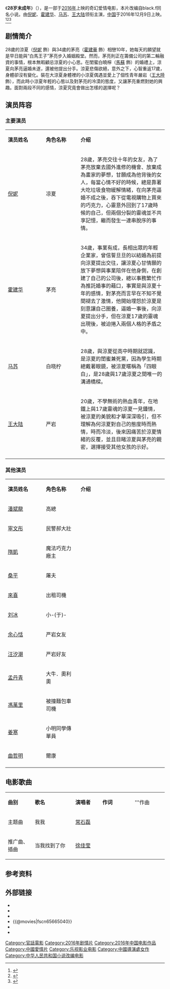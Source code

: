 {{Infobox Film
| name           =28岁未成年
| original_name  = Suddenly Seventeen
| image          =
| image_size     =
| caption        =
| based_on       =
| 監製           = 張昭
| 製片           = 劉軍
| 執行製片人       = 梁郁
| 導演           = [[张末|张末]]
| 編劇           = 张末<br>张弘毅<br>张影<br>翟嘟<br>田金
| 主演           = [[倪妮|倪妮]]<br>[[霍建华|霍建华]]<br>[[马苏|马苏]]<br>[[王大陆|王大陆]]
| 攝影           = 朱志剛
| 剪輯           = 杜媛<br>张末<br>戴宗
| 配樂           = 田志仁
| 製片商         = 
| 發行商         = 乐视影业（北京）有限公司
| 產地           = {{中國大陸電影產地}}
| 上映日期       = {{flagicon|CHN}}2016年12月9日
 
| 語言           = [[汉语普通话|汉语普通话]]
| 片長           = 109分钟
}}
《'''28岁未成年'''》（{{lang-en|'''''Suddenly Seventeen'''''}}），是一部于[[2016年电影列表|2016年]]上映的奇幻爱情电影，本片改编自black.f同名小说。由[[倪妮|倪妮]]、[[霍建华|霍建华]]、[[马苏|马苏]]、[[王大陆|王大陆]]领衔主演，[[中国|中国]]于2016年12月9日上映。<ref>{{Cite web |url=http://ent.sina.com.cn/m/c/2016-12-09/doc-ifxypipu7458069.shtml |title=《28岁未成年》上映 姜寒倪妮上演奇遇记 |accessdate=2016-12-24 |archive-date=2019-07-28 |archive-url=https://web.archive.org/web/20190728040817/http://ent.sina.com.cn/m/c/2016-12-09/doc-ifxypipu7458069.shtml |dead-url=no }}</ref><ref>{{Cite web |url=http://news.66wz.com/system/2016/12/23/104948922.shtml |title=《28岁》大卖背后揭秘 题材主创口碑一个都不能少 |accessdate=2016-12-24 |archive-date=2018-09-26 |archive-url=https://web.archive.org/web/20180926220151/http://news.66wz.com/system/2016/12/23/104948922.shtml |dead-url=no }}</ref><ref>{{Cite web |url=http://news.mtime.com/2016/11/28/1563704.html |title=张末《28岁未成年》改档12.9 与张艺谋《长城》“撞档” 父女要同台PK |accessdate=2016-12-24 |archive-date=2019-07-28 |archive-url=https://web.archive.org/web/20190728205924/http://news.mtime.com/2016/11/28/1563704.html |dead-url=no }}</ref>

== 剧情简介 ==
28歲的涼夏（[[倪妮|倪妮]] 飾）與34歲的茅亮（[[霍建華|霍建華]] 飾）相戀10年，她每天的願望就是早日能與“白馬王子”茅亮步入婚姻殿堂。然而，茅亮則正在籌備公司的第二輪融資的事情，根本無暇顧忌涼夏的小心思。在閨蜜白曉檸（[[馬蘇|馬蘇]] 飾）的婚禮上，涼夏向茅亮逼婚未遂，還被他提出分手。涼夏悲傷欲絕，意外之下，心智重返17歲，身體卻沒有變化。裝在大涼夏身體裡的小涼夏偶遇並愛上了個性青年嚴岩（[[王大陸|王大陸]] 飾），而此時小涼夏年輕的心態以及對茅亮的冷漠的態度，又讓茅亮重燃對她的興趣。面對兩段不同的感情，涼夏究竟會做出怎樣的選擇呢？

== 演员阵容 ==
=== 主要演员 ===
{|class="wikitable" width="60%"
|- style="background:#AFC7BA; color:snow" align=center
|style="width:22%"|'''演员姓名'''||style="width:20%"|'''角色名称'''||style="width:50%"|'''介绍'''
|-
! [[倪妮|倪妮]]
! 凉夏
|28歲，茅亮交往十年的女友，為了茅亮放棄去國外進修的機會、放棄成為畫家的夢想，甘願成為他背後的女人，每當心情不好的時候，總是靠著大吃垃圾食物緩解情緒，在向茅亮逼婚不成之後，吞下從電視購物上買來的巧克力，心靈意外回到了17歲時候的自己，但兩個分裂的靈魂並不共享記憶，繼而發生一連串脫序的事情。
|-
! [[霍建华|霍建华]]
! 茅亮
|34歲，事業有成，長相出眾的年輕企業家，曾信誓旦旦的以結婚為前提向涼夏提出交往，讓涼夏心甘情願的放下夢想與事業陪伴在他身側，在創建了自己的公司後，總以事務繁忙作為推託婚事的藉口，事實是與涼夏十年的感情，對茅亮而言早在不知不覺間褪去了激情，他開始埋怨於涼夏是刻意讓自己圈養，逼婚一事後，向涼夏提出分手，但在涼夏17歲的靈魂出現後，被迫捲入兩個人格的矛盾之中。
|-
! [[马苏|马苏]]
! 白晓柠
|28歲，與涼夏從高中時期就認識，是涼夏的閨蜜兼死黨，因為學生時期總戴著眼鏡，被涼夏暱稱為「四眼白」，是28歲與17歲涼夏之間唯一的溝通橋樑。
|-
! [[王大陆|王大陆]]
! 严岩
|20歲，不學無術的熱血青年，在地鐵上與17歲靈魂的涼夏一見鍾情，被涼夏的美貌和才華深深吸引，但不理解為何涼夏對自己的態度時而熱情，時而冷淡，後來因痛苦於涼夏情緒的反覆，並且目睹涼夏與茅亮的親密，選擇接受其他女孩的示好。
|-
|}
=== 其他演员 ===
{|class="wikitable" width="60%"
|- style="background:#AFC7BA; color:snow" align=center
|style="width:22%"|'''演员姓名'''||style="width:20%"|'''角色名称'''||style="width:50%"|'''介绍'''
|-
! [[潘斌龍|潘斌龍]]
! 高總
|
|-
! [[寧文彤|寧文彤]]
! 民警郝大壯
|
|-
! [[隋凱|隋凱]]
! 魔法巧克力廠主
|
|-
! [[桑平|桑平]]
! 屠夫
|
|-
! [[來喜|來喜]]
! 出租司機
|
|-
! [[刘冰_(演员)|刘冰]]
! 小-{于}-
|
|-
! [[余心恬|余心恬]]
! 严岩女友
|
|-
! [[汪汐潮|汪汐潮]]
! 严岩好友
|
|-
! [[孟丹青|孟丹青]]
! 大牛．奧利奧
|
|-
! [[馮萬里|馮萬里]]
! 被撞麵包車司機
|
|-
! [[姜寒|姜寒]]
! 小明同學傳單員
|
|-
! [[曲哲明|曲哲明]]
! 爾康
|
|-
|}

== 电影歌曲 ==
{|class="wikitable" style="text-align:center;width:80%"
|- style="width:100%; background:green; color:snow"
|style="width:10%"|'''曲别'''||style="width:15%"|'''歌名'''||style="width:10%"|'''演唱者'''||style="width:12%"|'''作词'''||style="width:12%"|'''作曲
|-
|主题曲|| 我我 || [[常石磊|常石磊]] || || 
|-
|推广曲、插曲|| 当我找到了你 || [[徐佳莹|徐佳莹]] ||  || 
|}

== 参考资料 ==
{{reflist}}
== 外部链接 ==
* {{Weibo|guiyingjimmy}}
* {{imdb title|5665040}}
* {{hkmdb title|19156}}
* {{@movies|fscn65665040}}
* {{mtime|229648}}
* {{douban}}

[[Category:官話電影|Category:官話電影]]
[[Category:2016年剧情片|Category:2016年剧情片]]
[[Category:2016年中国电影作品|Category:2016年中国电影作品]]
[[Category:中國愛情片|Category:中國愛情片]]
[[Category:乐视影业电影|Category:乐视影业电影]]
[[Category:中國導演處女作|Category:中國導演處女作]]
[[Category:中华人民共和国小说改编电影|Category:中华人民共和国小说改编电影]]
